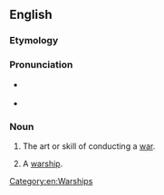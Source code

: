 ==English==

===Etymology===
{{suffix|en|war|craft}}

===Pronunciation===
* {{a|RP}} {{IPA|en|/ˈwɔːkɹɑːft/}}
* {{a|GenAm}} {{IPA|en|/ˈwɔɹkɹæft/}}

===Noun===
{{en-noun|~|s|warcraft}}

# {{lb|en|uncountable}} The art or skill of conducting a [[war]].
# {{lb|en|countable}} A [[warship]].

[[Category:en:Warships]]